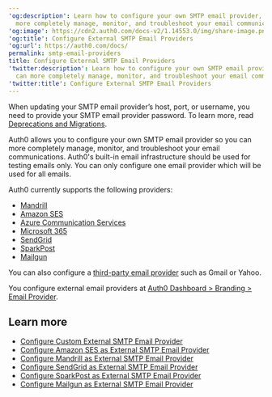---
'og:description': Learn how to configure your own SMTP email provider, so you can
  more completely manage, monitor, and troubleshoot your email communications.
'og:image': https://cdn2.auth0.com/docs-v2/1.14553.0/img/share-image.png
'og:title': Configure External SMTP Email Providers
'og:url': https://auth0.com/docs/
permalink: smtp-email-providers
title: Configure External SMTP Email Providers
'twitter:description': Learn how to configure your own SMTP email provider, so you
  can more completely manage, monitor, and troubleshoot your email communications.
'twitter:title': Configure External SMTP Email Providers
---
<Callout icon="file-lines" color="#0EA5E9" iconType="regular">

When updating your SMTP email provider’s host, port, or username, you need to provide your SMTP email provider password. To learn more, read [Deprecations and Migrations](/docs/troubleshoot/product-lifecycle/deprecations-and-migrations).

</Callout>

Auth0 allows you to configure your own SMTP email provider so you can more completely manage, monitor, and troubleshoot your email communications. Auth0's built-in email infrastructure should be used for testing emails only. You can only configure one email provider which will be used for all emails.

Auth0 currently supports the following providers:

* [Mandrill](/docs/customize/email/smtp-email-providers/configure-mandrill-as-external-smtp-email-provider)
* [Amazon SES](/docs/customize/email/smtp-email-providers/configure-amazon-ses-as-external-smtp-email-provider)
* [Azure Communication Services](/docs/customize/email/smtp-email-providers/configure-azure-comm-service-as-smtp-email-provider)
* [Microsoft 365](/docs/customize/email/smtp-email-providers/configure-365-exchange-as-smtp-email-provider)
* [SendGrid](/docs/customize/email/smtp-email-providers/configure-sendgrid-as-external-smtp-email-provider)
* [SparkPost](/docs/customize/email/smtp-email-providers/configure-sparkpost-as-external-smtp-email-provider)
* [Mailgun](/docs/customize/email/smtp-email-providers/configure-mailgun-as-external-smtp-email-provider)

You can also configure a [third-party email provider](/docs/customize/email/smtp-email-providers/configure-custom-external-smtp-email-provider) such as Gmail or Yahoo.

You configure external email providers at [Auth0 Dashboard > Branding > Email Provider](https://manage.auth0.com/#/templates/provider).

## Learn more

* [Configure Custom External SMTP Email Provider](/docs/customize/email/smtp-email-providers/configure-custom-external-smtp-email-provider)
* [Configure Amazon SES as External SMTP Email Provider](/docs/customize/email/smtp-email-providers/configure-amazon-ses-as-external-smtp-email-provider)
* [Configure Mandrill as External SMTP Email Provider](/docs/customize/email/smtp-email-providers/configure-mandrill-as-external-smtp-email-provider)
* [Configure SendGrid as External SMTP Email Provider](/docs/customize/email/smtp-email-providers/configure-sendgrid-as-external-smtp-email-provider)
* [Configure SparkPost as External SMTP Email Provider](/docs/customize/email/smtp-email-providers/configure-sparkpost-as-external-smtp-email-provider)
* [Configure Mailgun as External SMTP Email Provider](/docs/customize/email/smtp-email-providers/configure-mailgun-as-external-smtp-email-provider)